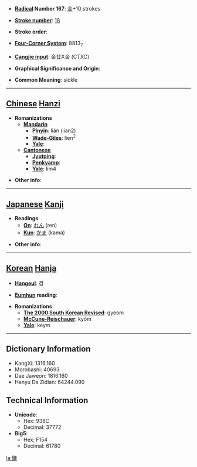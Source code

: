* '''[[Wiktionary:Chinese radical index| Radical]] Number 167''': [[Wiktionary:Chinese radical index 金|金]]+10 strokes

* '''[[Wiktionary:Chinese total strokes index|Stroke number]]''': [[Wiktionary:Chinese total strokes index 18|18]]

* '''Stroke order''': 

* '''[[Wiktionary:Chinese four corner index|Four-Corner System]]''': 8813<sub>7</sub>

* '''[[Wiktionary:Chinese Cangjie index|Cangjie input]]''': 金廿X金 (CTXC)

* '''Graphical Significance and Origin''': 

* '''Common Meaning''': sickle

----

== [[Chinese]] [[Hanzi]] ==

* '''Romanizations'''
** '''[[Mandarin]]'''
*** '''[[Pinyin]]''': lián (lian2)
*** '''[[Wade-Giles]]''': lien<sup>2</sup>
*** '''[[Yale]]''': 
** '''[[Cantonese]]'''
*** '''[[Jyutping]]''':
*** '''[[Penkyamp]]''': 
*** '''[[Yale]]''': lim4

* '''Other info''': 

----

== [[Japanese]] [[Kanji]] ==

* '''Readings'''
** '''[[On]]''': [[れん]] (ren)
** '''[[Kun]]''': [[かま]] (kama)

* '''Other info''':  

----

== [[Korean]] [[Hanja]] ==

* '''[[Hangeul]]''': 겸

* '''[[Eumhun]] reading''': 

* '''Romanizations'''
** '''[[The 2000 South Korean Revised Romanization|The 2000 South Korean Revised]]''': gyeom
** '''[[McCune-Reischauer]]''': kyŏm
** '''[[Yale]]''': keym

----

== Dictionary Information ==

* KangXi: 1316.160
* Morobashi: 40693
* Dae Jaweon: 1816.160
* Hanyu Da Zidian: 64244.090

== Technical Information ==

* '''Unicode''':
** Hex: 938C
** Decimal: 37772
* '''Big5''':
** Hex: F154
** Decimal: 61780

[[la:鎌]]